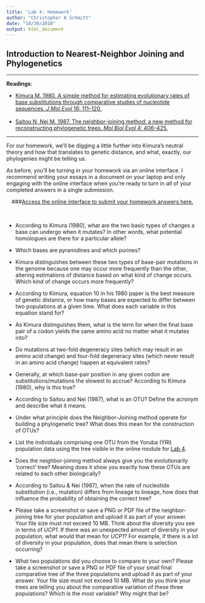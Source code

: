 ```yaml
---
title: 'Lab 4: Homework'
author: "Christopher A Schmitt"
date: "10/30/2018"
output: html_document
---
```


## Introduction to Nearest-Neighbor Joining and Phylogenetics

***

**Readings**:<ul> 
<li>[Kimura M. 1980. A simple method for estimating evolutionary rates of base substitutions through comparative studies of nucleotide sequences. *J Mol Evol* 16: 111–120.](http://www.nematodes.org/teaching/tutorials/phylogenetics/Bayesian_Workshop/PDFs/Kimura%20J%20Mol%20Evol%201980.pdf)</li><br>
<li>[Saitou N, Nei M. 1987. The neighbor-joining method: a new method for reconstructing phylogenetic trees. *Mol Biol Evol* 4: 406–425.](https://academic.oup.com/mbe/article/4/4/406/1029664)</li></ul>

***

For our homework, we'll be digging a little further into Kimura's neutral theory and how that translates to genetic distance, and what, exactly, our phylogenies might be telling us.

As before, you'll be turning in your homework via an online interface.  I recommend writing your essays in a document on your laptop and only engaging with the online interface when you're ready to turn in *all* of your completed answers in a single submission.<br>

<center>
###[Access the online interface to submit your homework answers here.](https://goo.gl/forms/aRFIlvKaPmXvQTJ12)
</center><br>

* According to Kimura (1980), what are the two basic types of changes a base can undergo when it mutates? In other words, what potential homologues are there for a particular allele?

* Which bases are pyramidines and which purines?

* Kimura distinguishes between these two types of base-pair mutations in the genome because one may occur more frequently than the other, altering estimations of distance based on what kind of change occurs. Which kind of change occurs more frequently?

* According to Kimura, equation 10 in his 1980 paper is the best measure of genetic distance, or how many bases are expected to differ between two populations at a given time. What does each variable in this equation stand for?

* As Kimura distinguishes them, what is the term for when the final base pair of a codon yields the same amino acid no matter what it mutates into?

* Do mutations at two-fold degeneracy sites (which may result in an amino acid change) and four-fold degeneracy sites (which never result in an amino acid change) happen at equivalent rates?

* Generally, at which base-pair position in any given codon are substitutions/mutations the slowest to accrue? According to Kimura (1980), why is this true?

* According to Saitou and Nei (1987), what is an OTU? Define the acronym and describe what it means.

* Under what principle does the Neighbor-Joining method operate for building a phylogenetic tree? What does this mean for the construction of OTUs?

* List the individuals comprising one OTU from the Yoruba (YRI) population data using the tree visible in the online module for [Lab 4](https://fuzzyatelin.github.io/AN333_Fall18/Lab4-Phylogeny.html).

* Does the neighbor-joining method always give you the evolutionarily 'correct' tree? Meaning does it show you exactly how these OTUs are related to each other biologically?

* According to Saitou & Nei (1987), when the rate of nucleotide substitution (i.e., mutation) differs from lineage to lineage,  how does that influence the probability of obtaining the correct tree?

* Please take a screenshot or save a PNG or PDF file of the neighbor-joining tree for your population and upload it as part of your answer. Your file size must not exceed 10 MB. Think about the diversity you see in terms of *UCP1*. If there was an unexpected amount of diversity in your population, what would that mean for *UCP1*? For example, if there is a lot of diversity in your population, does that mean there is selection occurring?

* What two populations did you choose to compare to your own? Please take a screenshot or save a PNG or PDF file of your small final comparative tree of the three populations and upload it as part of your answer. Your file size must not exceed 10 MB. What do you think your trees are telling you about the comparative variation of these three populations? Which is the most variable? Why might that be?
<br>
<br>


